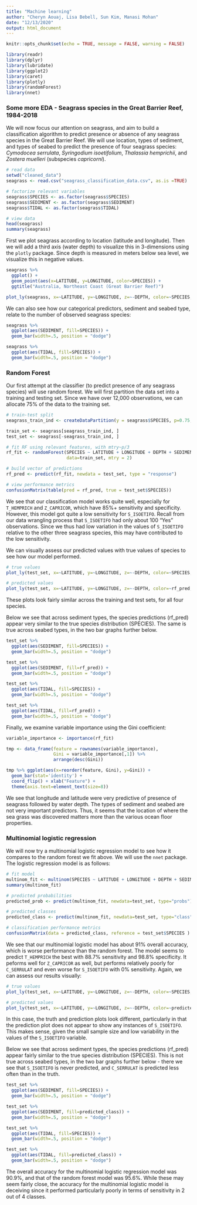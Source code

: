 ```yaml
---
title: "Machine learning"
author: "Cheryn Aouaj, Lisa Bebell, Sun Kim, Manasi Mohan"
date: "12/13/2020"
output: html_document
---
```


```r
knitr::opts_chunk$set(echo = TRUE, message = FALSE, warning = FALSE)
```

```r
library(readr)
library(dplyr)
library(lubridate)
library(ggplot2)
library(caret)
library(plotly)
library(randomForest)
library(nnet)
```

### Some more EDA - Seagrass species in the Great Barrier Reef, 1984-2018

We will now focus our attention on seagrass, and aim to build a classification algorithm to predict presence or absence of any seagrass species in the Great Barrier Reef. We will use location, types of sediment, and types of seabed to predict the presence of four seagrass species: *Cymodocea serrulata*, *Syringodium isoetifolium*, *Thalassia hemprichii*, and *Zostera muelleri* (subspecies *capricorni*).

```r
# read data
setwd("cleaned_data")
seagrass <- read.csv("seagrass_classification_data.csv", as.is =TRUE)

# factorize relevant variables
seagrass$SPECIES <- as.factor(seagrass$SPECIES)
seagrass$SEDIMENT <- as.factor(seagrass$SEDIMENT)
seagrass$TIDAL <- as.factor(seagrass$TIDAL)

# view data
head(seagrass)
summary(seagrass)
```

First we plot seagrass according to location (latitude and longitude). Then we will add a third axis (water depth) to visualize this in 3-dimensions using the `plotly` package. Since depth is measured in meters below sea level, we visualize this in negative values.

```r
seagrass %>%
  ggplot() +
  geom_point(aes(x=LATITUDE, y=LONGITUDE, color=SPECIES)) +
  ggtitle("Australia, Northeast Coast (Great Barrier Reef)")

plot_ly(seagrass, x=~LATITUDE, y=~LONGITUDE, z=~-DEPTH, color=~SPECIES, type="scatter3d", mode="markers")
```

We can also see how our categorical predictors, sediment and seabed type, relate to the number of observed seagrass species:

```r
seagrass %>% 
  ggplot(aes(SEDIMENT, fill=SPECIES)) +
  geom_bar(width=.5, position = "dodge")

seagrass %>% 
  ggplot(aes(TIDAL, fill=SPECIES)) +
  geom_bar(width=.5, position = "dodge")
```

### Random Forest

Our first attempt at the classifier (to predict presence of any seagrass species) will use random forest. We will first partition the data set into a training and testing set. Since we have over 12,000 observations, we can allocate 75% of the data to the training set.

```r
# train-test split
seagrass_train_ind <- createDataPartition(y = seagrass$SPECIES, p=0.75, list=FALSE)

train_set <- seagrass[seagrass_train_ind, ]
test_set <- seagrass[-seagrass_train_ind, ]

# fit RF using relevant features, with mtry~p/3
rf_fit <- randomForest(SPECIES ~ LATITUDE + LONGITUDE + DEPTH + SEDIMENT + TIDAL, 
                       data=train_set, mtry = 2)

# build vector of predictions
rf_pred <- predict(rf_fit, newdata = test_set, type = "response")

# view performance metrics
confusionMatrix(table(pred = rf_pred, true = test_set$SPECIES))
```

We see that our classification model works quite well, especially for `T_HEMPRICH` and `Z_CAPRICOR`, which have 85%+ sensitivity and specificity. However, this model got quite a low sensitivity for `S_ISOETIFO`. Recall from our data wrangling process that `S_ISOETIFO` had only about 100 "Yes" observations. Since we thus had low variation in the values of `S_ISOETIFO` relative to the other three seagrass species, this may have contributed to the low sensitivity. 

We can visually assess our predicted values with true values of species to see how our model performed.

```r
# true values
plot_ly(test_set, x=~LATITUDE, y=~LONGITUDE, z=~-DEPTH, color=~SPECIES, type="scatter3d", mode="markers")

# predicted values
plot_ly(test_set, x=~LATITUDE, y=~LONGITUDE, z=~-DEPTH, color=~rf_pred, type="scatter3d", mode="markers")
```

These plots look fairly similar across the training and test sets, for all four species.

Below we see that across sediment types, the species predictions (rf_pred) appear very similar to the true species distribution (SPECIES). The same is true across seabed types, in the two bar graphs further below. 

```r
test_set %>% 
  ggplot(aes(SEDIMENT, fill=SPECIES)) +
  geom_bar(width=.5, position = "dodge")

test_set %>% 
  ggplot(aes(SEDIMENT, fill=rf_pred)) +
  geom_bar(width=.5, position = "dodge")
```
```r
test_set %>% 
  ggplot(aes(TIDAL, fill=SPECIES)) +
  geom_bar(width=.5, position = "dodge")

test_set %>% 
  ggplot(aes(TIDAL, fill=rf_pred)) +
  geom_bar(width=.5, position = "dodge")
```

Finally, we examine variable importance using the Gini coefficient:
```r
variable_importance <- importance(rf_fit)

tmp <- data_frame(feature = rownames(variable_importance),
                  Gini = variable_importance[,1]) %>%
                  arrange(desc(Gini))

tmp %>% ggplot(aes(x=reorder(feature, Gini), y=Gini)) + 
  geom_bar(stat='identity') +
  coord_flip() + xlab("Feature") +
  theme(axis.text=element_text(size=8))
```

We see that longitude and latitude were very predictive of presence of seagrass followed by water depth. The types of sediment and seabed are not very important predictors. Thus, it seems that the location of where the sea grass was discovered matters more than the various ocean floor properties.


### Multinomial logistic regression

We will now try a multinomial logistic regression model to see how it compares to the random forest we fit above. We will use the `nnet` package. The logistic regression model is as follows:

```r
# fit model
multinom_fit <- multinom(SPECIES ~ LATITUDE + LONGITUDE + DEPTH + SEDIMENT, data=train_set)
summary(multinom_fit)

# predicted probabilities
predicted_prob <- predict(multinom_fit, newdata=test_set, type="probs")

# predicted classes
predicted_class <- predict(multinom_fit, newdata=test_set, type="class")

# classification performance metrics
confusionMatrix(data = predicted_class, reference = test_set$SPECIES )
```

We see that our multinomial logistic model has about 91% overall accuracy, which is worse performance than the random forest. The model seems to predict `T_HEMPRICH` the best with 88.7% sensitivity and 98.8% specificity. It peforms well for `Z_CAPRICOR` as well, but performs relatively poorly for `C_SERRULAT` and even worse for `S_ISOETIFO` with 0% sensitivity. Again, we can assess our results visually:

```r
# true values
plot_ly(test_set, x=~LATITUDE, y=~LONGITUDE, z=~-DEPTH, color=~SPECIES, type="scatter3d", mode="markers")

# predicted values
plot_ly(test_set, x=~LATITUDE, y=~LONGITUDE, z=~-DEPTH, color=~predicted_class, type="scatter3d", mode="markers")
```

In this case, the truth and prediction plots look different, particularly in that the prediction plot does not appear to show any instances of `S_ISOETIFO`. This makes sense, given the small sample size and low variability in the values of the `S_ISOETIFO` variable.


Below we see that across sediment types, the species predictions (rf_pred) appear fairly similar to the true species distribution (SPECIES). This is not true across seabed types, in the two bar graphs further below - there we see that `S_ISOETIFO` is never predicted, and `C_SERRULAT` is predicted less often than in the truth.

```r
test_set %>% 
  ggplot(aes(SEDIMENT, fill=SPECIES)) +
  geom_bar(width=.5, position = "dodge")

test_set %>% 
  ggplot(aes(SEDIMENT, fill=predicted_class)) +
  geom_bar(width=.5, position = "dodge")
```

```r
test_set %>% 
  ggplot(aes(TIDAL, fill=SPECIES)) + 
  geom_bar(width=.5, position = "dodge")

test_set %>% 
  ggplot(aes(TIDAL, fill=predicted_class)) + 
  geom_bar(width=.5, position = "dodge")
```

The overall accuracy for the multinomial logistic regression model was 90.9%, and that of the random forest model was 95.6%. While these may seem fairly close, the accuracy for the multinomial logistic model is deceiving since it performed particularly poorly in terms of sensitivity in 2 out of 4 classes.


